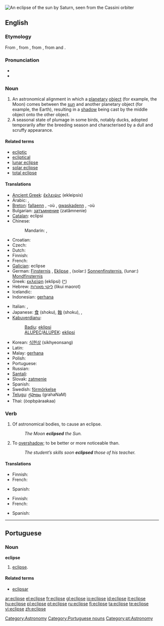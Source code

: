 [[Image:Saturn eclipse.jpg|thumb|An eclipse of the sun by Saturn, seen from the [[Wikipedia:Cassini–Huygens|Cassini orbiter]]]]
{{also|éclipsé}}
==English==

{{wikipedia}}

===Etymology===
From {{etyl|la}} {{term|eclipsis|lang=la}}, from {{etyl|grc}} {{term|sc=polytonic|ἔκλειψις|tr=ekleipsis||eclipse|lang=grc}}, from {{term|sc=polytonic|ἐκλείπω|tr=ekleipō||I abandon|lang=grc}}, from {{term|sc=polytonic|ἐκ|tr=ek||out|lang=grc}} and {{term|sc=polytonic|λείπω|tr=leipō||I leave behind|lang=grc}}.

===Pronunciation===
* {{IPA|/ɛˈklɪps/|/iˈklɪps/}}
* {{audio|en-us-eclipse.ogg|Audio (US)}}

===Noun===
{{en-noun}}

# An astronomical alignment in which a [[planetary]] [[object]] (for example, the Moon) comes between the [[sun]] and another planetary object (for example, the Earth), resulting in a [[shadow]] being cast by the middle object onto the other object.
# A seasonal state of plumage in some birds, notably ducks, adopted temporarily after the breeding season and characterised by a dull and scruffy appearance.

====Related terms====
* [[ecliptic]]
* [[ecliptical]]
* [[lunar eclipse]]
* [[solar eclipse]]
* [[total eclipse]]

====Translations====
{{trans-top|passage of a planetary object between others}}
* [[Ancient Greek]]: [[ἔκλειψις]] (ekleipsis) {{f}}
* Arabic: {{t|ar|كسوف|m|tr=kusuuf|sc=Arab}},  {{t|ar|خسوف|m|tr=khusuuf|sc=Arab}}
* [[Breton]]: [[fallaenn]] {{f}}, -où {{p}}, [[gwaskadenn]] {{f}}, -où {{p}}
* Bulgarian: [[затъмнение]] (zatămnenie) {{n}}
* [[Catalan]]: eclipsi {{m}}
* Chinese:
*: Mandarin: {{qualifier|solar}} {{t|zh|日食|tr=rìshí|sc=Hani}},  {{qualifier|lunar}} {{t|zh|月食|tr=yuèshí|sc=Hani}}
* Croatian: {{t-|hr|pomrčina|f|alt=pȍmrčina}}
* Czech: {{t-|cs|zatmění|n}}
* Dutch: {{t+|nl|verduistering|f}}
* Finnish: {{t-|fi|pimennys}}
* French: {{t+|fr|éclipse|f}}
* [[Galician]]: eclipse {{m}}
* German: [[Finsternis]] {{f}}, [[Eklipse]] {{f}}, (solar:) [[Sonnenfinsternis]], (lunar:) [[Mondfinsternis]]
* Greek: [[εκλείψη]] (eklípsi) {{f}} ([[:el:εκλείψη|^]])
* Hebrew: [[ליקוי מאורות]] (likui maorot)
* Icelandic: {{t+|is|myrkvi}}
* Indonesian: [[gerhana]]
{{trans-mid}}
* Italian: {{t+|it|eclisse|f}}, {{t+|it|eclissi|f}}
* Japanese: [[食]] (shoku), [[蝕]] (shoku),  {{qualifier|solar}} {{t|ja|日食|tr=にっしょく, nisshoku|sc=Jpan}},  {{qualifier|lunar}} {{t|ja|月食|tr=げっしょく, gesshoku|sc=Jpan}}
* [[Kabuverdianu]]:
*: [[Badiu]]: [[eklipsi]]
*: [[ALUPEC]]/[[ALUPEK]]: [[eklipsi]]
* Korean: [[식현상]] (sikhyeonsang)
* Latin: {{t-|la|eclipsis|m}}
* Malay: [[gerhana]]
* Polish: {{t-|pl|zaćmienie|n}}
* Portuguese: {{t+|pt|eclipse|m}}
* Russian: {{t+|ru|затмение|n|tr=zatménije|sc=Cyrl}}
* [[Santali]]: {{tø|sat|ᱜᱚᱦᱚᱱᱚ|tr=gahana|sc=Olck}}
* Slovak: [[zatmenie]] {{n}}
* Spanish: {{t-|es|eclipse|m}}
* Swedish: [[förmörkelse]]
* [[Telugu]]: [[గ్రహణం]] (grahaNaM)
* Thai: {{Thai|[[อุปราคา]]}} (òopbpàraakaa)
{{trans-bottom}}

===Verb===
{{en-verb|eclipses|eclipsing|eclipsed}}

# {{transitive}} Of astronomical bodies, to cause an eclipse.
#: ''The Moon '''eclipsed''' the Sun.''
# {{transitive}} To [[overshadow]]; to be better or more noticeable than.
#: ''The student’s skills soon '''eclipsed''' those of his teacher.''

====Translations====
{{trans-top|To cause an eclipse}}
* Finnish: {{t-|fi|pimentää}}
* French: {{t+|fr|éclipser}}
{{trans-mid}}
* Spanish: {{t-|es|eclipsar}}
{{trans-bottom}}

{{trans-top|To overshadow}}
* Finnish: {{t|fi|jättää varjoonsa}}
* French: {{t+|fr|éclipser}}
{{trans-mid}}
* Spanish: {{t-|es|eclipsar}}
{{trans-bottom}}

[[Category:Astronomy]]

----

==Portuguese==

===Noun===
'''eclipse''' {{m}}

# [[#English|eclipse]].

====Related terms====
{{top2}}
* [[eclipsar]]
{{mid2}}
{{bottom}}

[[Category:Portuguese nouns]]
[[Category:pt:Astronomy]]

[[ar:eclipse]]
[[el:eclipse]]
[[fr:eclipse]]
[[gl:eclipse]]
[[io:eclipse]]
[[id:eclipse]]
[[it:eclipse]]
[[hu:eclipse]]
[[pl:eclipse]]
[[pt:eclipse]]
[[ru:eclipse]]
[[fi:eclipse]]
[[ta:eclipse]]
[[te:eclipse]]
[[vi:eclipse]]
[[zh:eclipse]]